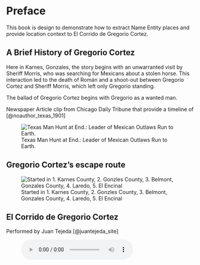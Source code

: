 # Preface {.unnumbered}

This book is design to demonstrate how to extract Name Entity places and provide location context to El Corrido de Gregorio Cortez.  

## A Brief History of Gregorio Cortez
Here in Karnes, Gonzales, the story begins with an unwarranted visit by Sheriff Morris, who was searching for Mexicans about a stolen horse. This interaction led to the death of Román and a shoot-out between Gregorio Cortez and Sheriff Morris, which left only Gregorio standing. 

The ballad of Gregorio Cortez begins with Gregorio as a wanted man.

Newspaper Article clip from Chicago Daily Tribune that provide a timeline of [@noauthor_texas_1901]

![Texas Man Hunt at End.: Leader of Mexican Outlaws Run to Earth.](images\Texas Man Hunt at End Chicago Daily Tribune.png){#noauthor_texas_1901}

## Gregorio Cortez's escape route {.unnumbered}

![Started in 1. Karnes County, 2. Gonzles County, 3. Belmont, Gonzales County, 4. Laredo, 5. El Encinal](images\gcroutemap.png)

## El Corrido de Gregorio Cortez {.unnumbered}
Performed by Juan Tejeda [@juantejeda_site] 

<figure>
    <audio
        controls
        controlsList="nodownload"
        src=".../audio/Tejeda_Greg_Cortez.mp3"
        >
    </audio>
</figure>
